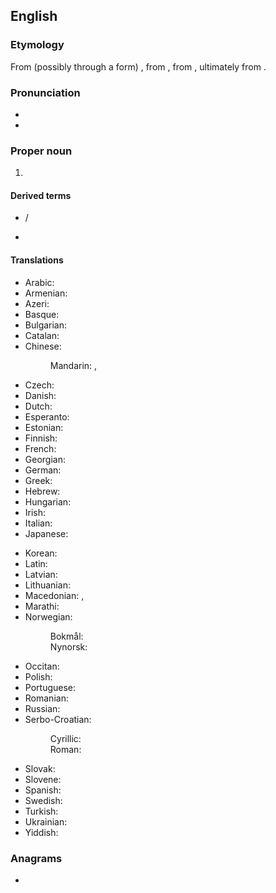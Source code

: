 {{also|Séville}}
==English==

===Etymology===
From (possibly through a {{der|en|frm|-}} form) {{der|en|es|Sevilla}}, from {{der|en|ar|إِشْبِيلِيَة}}, from {{der|en|la|Hispalis}}, ultimately from {{der|en|phn|||plain, valley|tr=sefela}}.

===Pronunciation===
{{wikipedia}}
* {{IPA|/səˈvɪl/|lang=en}}
* {{rhymes|ɪl|lang=en}}

===Proper noun===
{{en-proper noun}}

# {{place|en|city/capital|autonomous community/Andalusia|c/Spain}}

====Derived terms====
* {{l|en|Sevillan}}/{{l|en|Sevillian}}
* {{l|en|Seville orange}}

====Translations====
{{trans-top|city in Andalusia, Spain}}
* Arabic: {{t|ar|إِشْبِيلِيَة|f}}
* Armenian: {{t|hy|Սեւիլյա}}
* Azeri: {{t+|az|Sevilya}}
* Basque: {{t|eu|Sevilla}}
* Bulgarian: {{t|bg|Севиля|f}}
* Catalan: {{t|ca|Sevilla|f}}
* Chinese:
*: Mandarin: {{t+|cmn|塞維利亞}}, {{t+|cmn|塞维利亚|tr=Sāiwéilìyǎ}}
* Czech: {{t+|cs|Sevilla|f}}
* Danish: {{t|da|Sevilla}}
* Dutch: {{t|nl|Sevilla|n}}
* Esperanto: {{t|eo|Sevilo}}
* Estonian: {{t+|et|Sevilla}}
* Finnish: {{t+|fi|Sevilla}}
* French: {{t+|fr|Séville|f}}
* Georgian: {{t|ka|სევილია}}
* German: {{t+|de|Sevilla|n}}
* Greek: {{t+|el|Σεβίλλη|f}}
* Hebrew: {{t|he|סביליה|f|tr=Sevília}}
* Hungarian: {{t+|hu|Sevilla}}
* Irish: {{t|ga|Sevilla|f}}
* Italian: {{t|it|Siviglia|f}}
* Japanese: {{t|ja|セビリア|tr=Sebiria}}
{{trans-mid}}
* Korean: {{t+|ko|^세비야}}
* Latin: {{t|la|Hispalis|f}}
* Latvian: {{t|lv|Sevilja|f}}
* Lithuanian: {{t|lt|Sevilija|f}}
* Macedonian: {{t|mk|Севи́лја|f}}, {{t|mk|Севи́ља|f}}
* Marathi: {{t|mr|सेविल|n}}
* Norwegian:
*: Bokmål: {{t|nb|Sevilla|f}}
*: Nynorsk: {{t|nn|Sevilla|f}}
* Occitan: {{t+|oc|Sevilha|f}}
* Polish: {{t+|pl|Sewilla|f}}
* Portuguese: {{t+|pt|Sevilha|f}}
* Romanian: {{t|ro|Sevilla|f}}
* Russian: {{t+|ru|Севи́лья|f}}
* Serbo-Croatian:
*: Cyrillic: {{t|sh|Севилла|f}}
*: Roman: {{t+|sh|Sevilla|f}}
* Slovak: {{t|sk|Sevilla|f}}
* Slovene: {{t|sl|Sevilja|f}}
* Spanish: {{t+|es|Sevilla|f}}
* Swedish: {{t|sv|Sevilla|c}}
* Turkish: {{t|tr|Sevilla}}
* Ukrainian: {{t|uk|Севі́лья|f}}
* Yiddish: {{t|yi|סעווילאַ|f}}
{{trans-bottom}}

===Anagrams===
* {{anagrams|en|vellies|vielles}}

{{topics|en|Exonyms}}